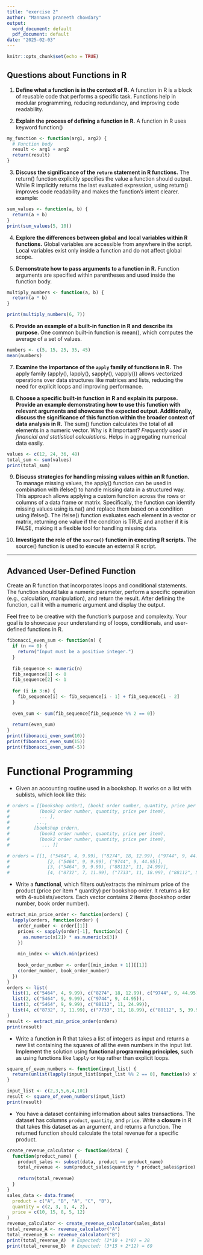 ```yaml
---
title: "exercise 2"
author: "Mannava praneeth chowdary"
output: 
  word_document: default
  pdf_document: default
date: "2025-02-03"
---
```


```r
knitr::opts_chunk$set(echo = TRUE)
```

## Questions about Functions in R

1. **Define what a function is in the context of R.**
A function in R is a block of reusable code that performs a specific task. Functions help in modular programming, reducing redundancy, and improving code readability.

2. **Explain the process of defining a function in R.**
A function in R uses keyword function()

```r
my_function <- function(arg1, arg2) {
  # Function body
  result <- arg1 + arg2
  return(result)
}
```

3. **Discuss the significance of the `return` statement in R functions.**
The return() function explicitly specifies the value a function should output. While R implicitly returns the last evaluated expression, using return() improves code readability and makes the function's intent clearer.
example: 

```r
sum_values <- function(a, b) {
  return(a + b)
}
print(sum_values(5, 10))
```

4. **Explore the differences between global and local variables within R functions.**
Global variables are accessible from anywhere in the script.
Local variables exist only inside a function and do not affect global scope.

5. **Demonstrate how to pass arguments to a function in R.**
Function arguments are specified within parentheses and used inside the function body.

```r
multiply_numbers <- function(a, b) {
  return(a * b)
}

print(multiply_numbers(6, 7))

```

6. **Provide an example of a built-in function in R and describe its purpose.**
One common built-in function is mean(), which computes the average of a set of values.

```r
numbers <- c(5, 15, 25, 35, 45)
mean(numbers)
```


7. **Examine the importance of the `apply` family of functions in R.**
The apply family (apply(), lapply(), sapply(), vapply()) allows vectorized operations over data structures like matrices and lists, reducing the need for explicit loops and improving performance.

8. **Choose a specific built-in function in R and explain its purpose. Provide an example demonstrating how to     use this function with relevant arguments and showcase the expected output. Additionally, discuss the         significance of this function within the broader context of data analysis in R.**
The sum() function calculates the total of all elements in a numeric vector.
Why is it Important?
*Frequently used in financial and statistical calculations.
*Helps in aggregating numerical data easily.

```r
values <- c(12, 24, 36, 48)
total_sum <- sum(values)
print(total_sum)
```


9. **Discuss strategies for handling missing values within an R function.**
To manage missing values, the apply() function can be used in combination with ifelse() to handle missing data in a structured way. This approach allows applying a custom function across the rows or columns of a data frame or matrix. Specifically, the function can identify missing values using is.na() and replace them based on a condition using ifelse(). The ifelse() function evaluates each element in a vector or matrix, returning one value if the condition is TRUE and another if it is FALSE, making it a flexible tool for handling missing data.

10. **Investigate the role of the `source()` function in executing R scripts.**
The source() function is used to execute an external R script.

---

## Advanced User-Defined Function

Create an R function that incorporates loops and conditional statements. The function should take a numeric parameter, perform a specific operation (e.g., calculation, manipulation), and return the result. After defining the function, call it with a numeric argument and display the output.

Feel free to be creative with the function's purpose and complexity. Your goal is to showcase your understanding of loops, conditionals, and user-defined functions in R.

```r
fibonacci_even_sum <- function(n) {
  if (n <= 0) {
    return("Input must be a positive integer.")
  }
  
  fib_sequence <- numeric(n)
  fib_sequence[1] <- 0
  fib_sequence[2] <- 1
  
  for (i in 3:n) {
    fib_sequence[i] <- fib_sequence[i - 1] + fib_sequence[i - 2]
  }
  
  even_sum <- sum(fib_sequence[fib_sequence %% 2 == 0])
  
  return(even_sum)
}
print(fibonacci_even_sum(10)) 
print(fibonacci_even_sum(15))  
print(fibonacci_even_sum(-5))  
```

# Functional Programming

- Given an accounting routine used in a bookshop. It works on a list with sublists, which look like this:
```r
# orders = [[bookshop order1, (book1 order number, quantity, price per item),
#           (book2 order number, quantity, price per item),
#           ... ],
#          ...,
#         [bookshop ordern,
#           (book1 order number, quantity, price per item),
#           (book2 order number, quantity, price per item),
#            ... ]]

# orders = [[1, ("5464", 4, 9.99), ("8274", 18, 12.99), ("9744", 9, 44.95)], 
#              [2, ("5464", 9, 9.99), ("9744", 9, 44.95)],
#              [3, ("5464", 9, 9.99), ("88112", 11, 24.99)],
#              [4, ("8732", 7, 11.99), ("7733", 11, 18.99), ("88112", 5, 39.95)]]


```

- Write a **functional**, which filters out/extracts the minimum price of the product (price per item * quantity) per bookshop order. It returns a list with 4-sublists/vectors. Each vector contains 2 items (bookshop order number, book order number).

```r
extract_min_price_order <- function(orders) {
  lapply(orders, function(order) {
    order_number <- order[[1]]  
    prices <- sapply(order[-1], function(x) {
      as.numeric(x[2]) * as.numeric(x[3])  
    })
    
    min_index <- which.min(prices)
  
    book_order_number <- order[[min_index + 1]][[1]]
    c(order_number, book_order_number)
  })
}
orders <- list(
  list(1, c("5464", 4, 9.99), c("8274", 18, 12.99), c("9744", 9, 44.95)), 
  list(2, c("5464", 9, 9.99), c("9744", 9, 44.95)),
  list(3, c("5464", 9, 9.99), c("88112", 11, 24.99)),
  list(4, c("8732", 7, 11.99), c("7733", 11, 18.99), c("88112", 5, 39.95))
)
result <- extract_min_price_order(orders)
print(result)
```

- Write a function in R that takes a list of integers as input and returns a new list containing the squares of all the even numbers in the input list. Implement the solution using **functional programming principles**, such as using functions like `lapply` or `Map` rather than explicit loops.

```r
square_of_even_numbers <- function(input_list) {
  return(unlist(lapply(input_list[input_list %% 2 == 0], function(x) x^2)))
}

input_list <- c(2,3,5,6,4,101)
result <- square_of_even_numbers(input_list)
print(result) 

```

- You have a dataset containing information about sales transactions. The dataset has columns `product`, `quantity`, and `price`. Write a **closure** in R that takes this dataset as an argument, and returns a function. The returned function should calculate the total revenue for a specific product.

```r
create_revenue_calculator <- function(data) {
  function(product_name) {
    product_sales <- subset(data, product == product_name)
    total_revenue <- sum(product_sales$quantity * product_sales$price)
    
    return(total_revenue)
  }
}
sales_data <- data.frame(
  product = c("A", "B", "A", "C", "B"),
  quantity = c(2, 3, 1, 4, 2),
  price = c(10, 15, 8, 5, 12)
)
revenue_calculator <- create_revenue_calculator(sales_data)
total_revenue_A <- revenue_calculator("A")
total_revenue_B <- revenue_calculator("B")
print(total_revenue_A)  # Expected: (2*10 + 1*8) = 28
print(total_revenue_B)  # Expected: (3*15 + 2*12) = 69

```

